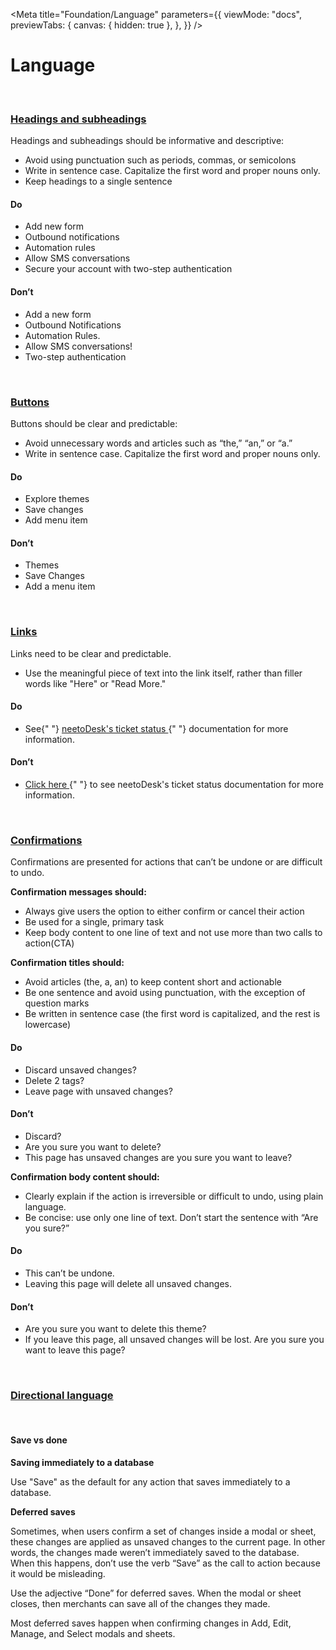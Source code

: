 
<Meta
  title="Foundation/Language"
  parameters={{
    viewMode: "docs",
    previewTabs: {
      canvas: { hidden: true },
    },
  }}
/>

<style>{`
  .story-demo-table tr{
      background: transparent !important;
  }
  .demo-do-dont-wrap{
    display: flex;
    gap: 16px;
    margin: 24px 0;
  }

`}</style>

# Language

<br />

<div class="neeto-language-page">

<h3 id="headings-and-subheadings">
  <a href="#headings-and-subheadings">Headings and subheadings</a>
</h3>

Headings and subheadings should be informative and descriptive:

- Avoid using punctuation such as periods, commas, or semicolons
- Write in sentence case. Capitalize the first word and proper nouns only.
- Keep headings to a single sentence

<div className="demo-do-dont-wrap flex gap-4">
  <div className="demo-do-dont__box demo-do-dont__box--do rounded border-t-4 neeto-ui-border-success-500 p-6 w-80 neeto-ui-shadow-m">
    <h4 className="flex items-center gap-3">
      <Check size={30} className="neeto-ui-text-success-500" /> Do
    </h4>
    <ul>
      <li>Add new form</li>
      <li>Outbound notifications</li>
      <li>Automation rules</li>
      <li>Allow SMS conversations</li>
      <li>Secure your account with two-step authentication</li>
    </ul>
  </div>
  <div className="demo-do-dont__box demo-do-dont__box--dont rounded border-t-4 neeto-ui-border-error-500 p-6 w-80 neeto-ui-shadow-m">
    <h4 className="flex items-center gap-3">
      <Close size={30} className="neeto-ui-text-error-500" /> Don’t
    </h4>
    <ul>
      <li>Add a new form</li>
      <li>Outbound Notifications</li>
      <li>Automation Rules.</li>
      <li>Allow SMS conversations!</li>
      <li>Two-step authentication</li>
    </ul>
  </div>
</div>
<br />

<h3 id="buttons">
  <a href="#buttons">Buttons</a>
</h3>

Buttons should be clear and predictable:

- Avoid unnecessary words and articles such as “the,” “an,” or “a.”
- Write in sentence case. Capitalize the first word and proper nouns only.

<div className="demo-do-dont-wrap flex gap-4">
  <div className="demo-do-dont__box demo-do-dont__box--do rounded border-t-4 neeto-ui-border-success-500 p-6 w-80 neeto-ui-shadow-m">
    <h4 className="flex items-center gap-3">
      <Check size={30} className="neeto-ui-text-success-500" /> Do
    </h4>
    <ul>
      <li>Explore themes</li>
      <li>Save changes</li>
      <li>Add menu item</li>
    </ul>
  </div>
  <div className="demo-do-dont__box demo-do-dont__box--dont rounded border-t-4 neeto-ui-border-error-500 p-6 w-80 neeto-ui-shadow-m">
    <h4 className="flex items-center gap-3">
      <Close size={30} className="neeto-ui-text-error-500" /> Don’t
    </h4>
    <ul>
      <li>Themes</li>
      <li>Save Changes</li>
      <li>Add a menu item</li>
    </ul>
  </div>
</div>
<br />

<h3 id="links">
  <a href="#links">Links</a>
</h3>

Links need to be clear and predictable.

- Use the meaningful piece of text into the link itself, rather than filler words like "Here" or "Read More."

<div className="demo-do-dont-wrap flex gap-4">
  <div className="demo-do-dont__box demo-do-dont__box--do rounded border-t-4 neeto-ui-border-success-500 p-6 w-80 neeto-ui-shadow-m">
    <h4 className="flex items-center gap-3">
      <Check size={30} className="neeto-ui-text-success-500" /> Do
    </h4>
    <ul>
      <li>
        See{" "}
        <a
          href="https://neetodeskhelp.neetokb.com/articles/understanding-ticket-statuses"
          rel="noopener"
        >
          neetoDesk's ticket status
        </a>{" "}
        documentation for more information.
      </li>
    </ul>
  </div>
  <div className="demo-do-dont__box demo-do-dont__box--dont rounded border-t-4 neeto-ui-border-error-500 p-6 w-80 neeto-ui-shadow-m">
    <h4 className="flex items-center gap-3">
      <Close size={30} className="neeto-ui-text-error-500" /> Don’t
    </h4>
    <ul>
      <li>
        <a
          href="https://neetodeskhelp.neetokb.com/articles/understanding-ticket-statuses"
          rel="noopener"
        >
          Click here
        </a>{" "}
        to see neetoDesk's ticket status documentation for more information.
      </li>
    </ul>
  </div>
</div>
<br />

<h3 id="confirmations">
  <a href="#confirmations">Confirmations</a>
</h3>

Confirmations are presented for actions that can’t be undone or are difficult to undo.

**Confirmation messages should:**

- Always give users the option to either confirm or cancel their action
- Be used for a single, primary task
- Keep body content to one line of text and not use more than two calls to action(CTA)

**Confirmation titles should:**

- Avoid articles (the, a, an) to keep content short and actionable
- Be one sentence and avoid using punctuation, with the exception of question marks
- Be written in sentence case (the first word is capitalized, and the rest is lowercase)

<div className="demo-do-dont-wrap flex gap-4">
  <div className="demo-do-dont__box demo-do-dont__box--do rounded border-t-4 neeto-ui-border-success-500 p-6 w-80 neeto-ui-shadow-m">
    <h4 className="flex items-center gap-3">
      <Check size={30} className="neeto-ui-text-success-500" /> Do
    </h4>
    <ul>
      <li>Discard unsaved changes?</li>
      <li>Delete 2 tags?</li>
      <li>Leave page with unsaved changes?</li>
    </ul>
  </div>
  <div className="demo-do-dont__box demo-do-dont__box--dont rounded border-t-4 neeto-ui-border-error-500 p-6 w-80 neeto-ui-shadow-m">
    <h4 className="flex items-center gap-3">
      <Close size={30} className="neeto-ui-text-error-500" /> Don’t
    </h4>
    <ul>
      <li>Discard?</li>
      <li>Are you sure you want to delete?</li>
      <li>This page has unsaved changes are you sure you want to leave?</li>
    </ul>
  </div>
</div>

**Confirmation body content should:**

- Clearly explain if the action is irreversible or difficult to undo, using plain language.
- Be concise: use only one line of text. Don’t start the sentence with “Are you sure?”

<div className="demo-do-dont-wrap flex gap-4">
  <div className="demo-do-dont__box demo-do-dont__box--do rounded border-t-4 neeto-ui-border-success-500 p-6 w-80 neeto-ui-shadow-m">
    <h4 className="flex items-center gap-3">
      <Check size={30} className="neeto-ui-text-success-500" /> Do
    </h4>
    <ul>
      <li>This can’t be undone.</li>
      <li>Leaving this page will delete all unsaved changes.</li>
    </ul>
  </div>
  <div className="demo-do-dont__box demo-do-dont__box--dont rounded border-t-4 neeto-ui-border-error-500 p-6 w-80 neeto-ui-shadow-m">
    <h4 className="flex items-center gap-3">
      <Close size={30} className="neeto-ui-text-error-500" /> Don’t
    </h4>
    <ul>
      <li>Are you sure you want to delete this theme?</li>
      <li>
        If you leave this page, all unsaved changes will be lost. Are you sure
        you want to leave this page?
      </li>
    </ul>
  </div>
</div>
<br />

<h3 id="directional-language">
  <a href="#directional-language">Directional language</a>
</h3>
<br />

#### Save vs done

**Saving immediately to a database**

Use "Save" as the default for any action that saves immediately to a database.

**Deferred saves**

Sometimes, when users confirm a set of changes inside a modal or sheet, these changes are applied as unsaved changes to the current page. In other words, the changes made weren’t immediately saved to the database. When this happens, don’t use the verb “Save” as the call to action because it would be misleading.

Use the adjective “Done” for deferred saves. When the modal or sheet closes, then merchants can save all of the changes they made.

Most deferred saves happen when confirming changes in Add, Edit, Manage, and Select modals and sheets.

</div>
